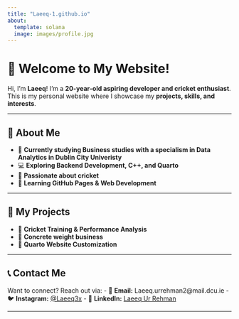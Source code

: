 ```yaml
---
title: "Laeeq-1.github.io"
about:
  template: solana
  image: images/profile.jpg  
---
```


# 👋 Welcome to My Website!
Hi, I'm **Laeeq**! I'm a **20-year-old aspiring developer and cricket enthusiast**.  
This is my personal website where I showcase my **projects, skills, and interests**.

---

## 🏏 About Me
- 📍 **Currently studying Business studies with a specialism in Data Analytics in Dublin City Univeristy**
- 💻 **Exploring Backend Development, C++, and Quarto**
- 🎯 **Passionate about cricket**
- 🚀 **Learning GitHub Pages & Web Development**

---

## 📌 My Projects
- 🔹 **Cricket Training & Performance Analysis**
- 🔹 **Concrete weight business**
- 🔹 **Quarto Website Customization**

---

## 📞 Contact Me
Want to connect? Reach out via:
- 📧 **Email:** Laeeq.urrehman2@mail.dcu.ie
- 🐦 **Instagram:** [@Laeeq3x](https://www.instagram.com/laeeq3x/)
- 💼 **LinkedIn:** [Laeeq Ur Rehman](https://www.linkedin.com/in/laeeq-ur-rehman-2806192ab)

---
